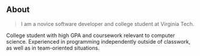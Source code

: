 ## About

> I am a novice software developer and college student at Virginia Tech.

College student with high GPA and coursework relevant to computer science. Experienced in programming independently outside of classwork, as well as in team-oriented situations.
